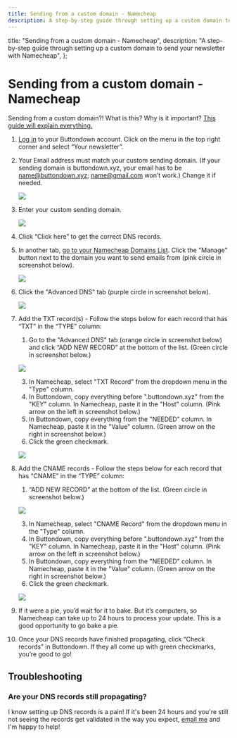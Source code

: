 ```yaml
---
title: Sending from a custom domain - Namecheap
description: A step-by-step guide through setting up a custom domain to send your newsletter with Namecheap
---
```



  title: "Sending from a custom domain - Namecheap",
  description:
    "A step-by-step guide through setting up a custom domain to send your newsletter with Namecheap",
};

# Sending from a custom domain - Namecheap


<Notice variant="info">
Sending from a custom domain?!  What is this? Why is it important?  <a
    className="text-green-800 underline"
    href="https://docs.buttondown.email/getting-started/sending-from-a-custom-domain"
  >This guide will explain everything.</a>
</Notice>

1. [Log in](https://buttondown.email/login) to your Buttondown account. Click on the menu in the top right corner and select “Your newsletter”.
2. Your Email address must match your custom sending domain. (If your sending domain is buttondown.xyz, your email has to be name@buttondown.xyz; name@gmail.com won’t work.) Change it if needed.

    ![](/images/sending-domains/buttondown-settings-email-address.png)

3. Enter your custom sending domain.

    ![](/images/sending-domains/buttondown-settings-sending-domain.png)

4. Click “Click here” to get the correct DNS records.

   <!--  ![](/images/sending-domains/buttondown-settings-dns-records.png)  -->

5. In another tab, [go to your Namecheap Domains List](https://ap.www.namecheap.com/Domains). Click the "Manage" button next to the domain you want to send emails from (pink circle in screenshot below).

    ![](/images/sending-domains/namecheap-webpanel-navigation.png)
    

6. Click the "Advanced DNS" tab (purple circle in screenshot below).

    ![](/images/hosting-domains/namecheap-webpanel-navigation2.png)

7. Add the TXT record(s) - Follow the steps below for each record that has “TXT” in the “TYPE” column:

   1. Go to the "Advanced DNS" tab (orange circle in screenshot below) and click “ADD NEW RECORD” at the bottom of the list.  (Green circle in screenshot below.)
    
    ![](/images/sending-domains/namecheap-add-record.png)
    
   3. In Namecheap, select "TXT Record" from the dropdown menu in the "Type" column.
   2. In Buttondown, copy everything before ".buttondown.xyz" from the "KEY" column.  In Namecheap, paste it in the "Host" column. (Pink arrow on the left in screenshot below.)
   4. In Buttondown, copy everything from the "NEEDED" column.  In Namecheap, paste it in the "Value" column.  (Green arrow on the right in screenshot below.)
   5. Click the green checkmark.

    ![](/images/sending-domains/namecheap-add-txt-record.png)

8. Add the CNAME records - Follow the steps below for each record that has “CNAME” in the “TYPE” column:

   1. “ADD NEW RECORD” at the bottom of the list.  (Green circle in screenshot below.)
    
    ![](/images/sending-domains/namecheap-add-record.png)
    
   3. In Namecheap, select "CNAME Record" from the dropdown menu in the "Type" column.
   2. In Buttondown, copy everything before ".buttondown.xyz" from the "KEY" column.  In Namecheap, paste it in the "Host" column. (Pink arrow on the left in screenshot below.)
   4. In Buttondown, copy everything from the "NEEDED" column.  In Namecheap, paste it in the "Value" column.  (Green arrow on the right in screenshot below.)
   5. Click the green checkmark.

    ![](/images/sending-domains/namecheap-add-cname-record.png)

9. If it were a pie, you’d wait for it to bake. But it’s computers, so Namecheap can take up to 24 hours to process your update. This is a good opportunity to go bake a pie.
10. Once your DNS records have finished propagating, click “Check records” in Buttondown. If they all come up with green checkmarks, you’re good to go!




## Troubleshooting

### Are your DNS records still propagating?

I know setting up DNS records is a pain! If it's been 24 hours and you're still not seeing the records get validated in the way you expect, [email me](mailto:justin@buttondown.email) and I'm happy to help!

